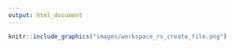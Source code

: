 ```yaml
---
output: html_document
---
```


```r
knitr::include_graphics("images/workspace_rs_create_file.png")
```
